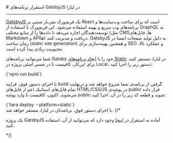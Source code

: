 

<Layout>
<Head>
<title>مستندات استقرار برنامه‌های GatsbyJS - لیارا</title>
</Head>
# استقرار برنامه‌های GatsbyJS در لیارا
<hr className="mb-2" />
<a href="https://www.gatsbyjs.com/" className="text-[#2196f3] ">GatsbyJS</a> یک فریم‌ورک متن‌باز مبتنی بر React است که برای ساخت وب‌سایت‌ها و برنامه‌های وب سریع و بهینه استفاده می‌شود. این فریم‌ورک با استفاده از GraphQL به توسعه‌دهندگان اجازه می‌دهد تا داده‌ها را از منابع مختلف (مثل CMSها، فایل‌های Markdown و APIها) دریافت و مدیریت کنند. GatsbyJS به دلیل تولید صفحات ایستا در زمان ساخت (static site generation) و همچنین بهینه‌سازی برای SEO و عملکرد بالا، محبوبیت زیادی پیدا کرده است.
<div className="h-2" />

شما می‌توانید برنامه‌های Gatsby خود را با <a href="../how-tos/create-app" className="text-[#2196f3] ">ایجاد برنامه‌های Static</a> در لیارا، مستقر کنید.
برای این‌کار، کافیست تا در مسیر اصلی پروژه در Local، دستور زیر را اجرا کنید:
<div className="h-2" />
<div dir='ltr'>
    <Highlight className="json">
        {`npm run build`}
    </Highlight>
</div>
<div className="h-2" />

با اجرای دستور فوق، فرایند build گرفتن از برنامه‌ی شما شروع خواهد شد و درنهایت تمام فایل‌های استاتیک اعم از فایل‌های <Important>HTML/CSS/JS</Important> در پوشه‌ی <Important>public</Important> قرار داده می‌شوند.
اکنون، کافیست تا وارد پوشه public شوید و قطعه کد زیر را در آن، اجرا کنید:

<div className="h-2" />
<div dir='ltr'>
    <Highlight className="js">
        {`liara deploy --platform=static`}
    </Highlight>
</div>
<div className="h-2" />
با اجرای دستور فوق، برنامه‌تان در لیارا، مستقر خواهد شد.
{/* <Alert variant="success">
<p>
یک پروژه GatsbyJS آماده به استقرار در <a href="https://github.com/liara-cloud/hapi-getting-started" className="text-[#2196f3] ">اینجا</a> وجود دارد که می‌توانید از آن، استفاده کنید.
</p>
</Alert> */}

</Layout>